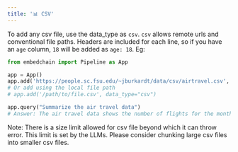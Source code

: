 ```yaml
---
title: '📊 CSV'
---
```


To add any csv file, use the data_type as `csv`. `csv` allows remote urls and conventional file paths. Headers are included for each line, so if you have an `age` column, `18` will be added as `age: 18`. Eg:

```python
from embedchain import Pipeline as App

app = App()
app.add('https://people.sc.fsu.edu/~jburkardt/data/csv/airtravel.csv', data_type="csv")
# Or add using the local file path
# app.add('/path/to/file.csv', data_type="csv")

app.query("Summarize the air travel data")
# Answer: The air travel data shows the number of flights for the months of July in the years 1958, 1959, and 1960. In July 1958, there were 491 flights, in July 1959 there were 548 flights, and in July 1960 there were 622 flights.
```

Note: There is a size limit allowed for csv file beyond which it can throw error. This limit is set by the LLMs. Please consider chunking large csv files into smaller csv files.
